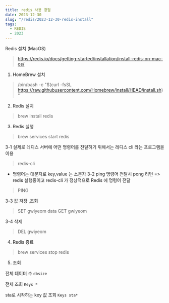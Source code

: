 ```yaml
---
title: redis 사용 경험
date: 2023-12-30
slug: "/redis/2023-12-30-redis-install"
tags:
  - REDIS
  - 2023
---
```


Redis 설치 (MacOS)

> https://redis.io/docs/getting-started/installation/install-redis-on-mac-os/

1. HomeBrew 설치

>  /bin/bash -c "$(curl -fsSL https://raw.githubusercontent.com/Homebrew/install/HEAD/install.sh)"

2. Redis 설치
>  brew install redis

3. Redis 실행
>  brew services start redis


3-1 실제로 레디스 서버에 어떤 명령어를 전달하기 위해서는 레디스 cli 라는 프로그램을 이용
> redis-cli

* 명령어는 대문자로 key,value 는 소문자
3-2 ping 명령어 전달시 pong 리턴 => redis 실행중이고 redis-cli 가 정상적으로 Redis 에 명령어 전달
> PING

3-3 값 저장 ,조회
> SET gwiyeom data
> GET gwiyeom

3-4 삭제
> DEL gwiyeom

4. Redis 종료
> brew services stop redis

5. 조회

전체 데이터 수
`dbsize`

전체 조회
`Keys *`

sta로 시작하는 key 값 조회
`Keys sta*`




